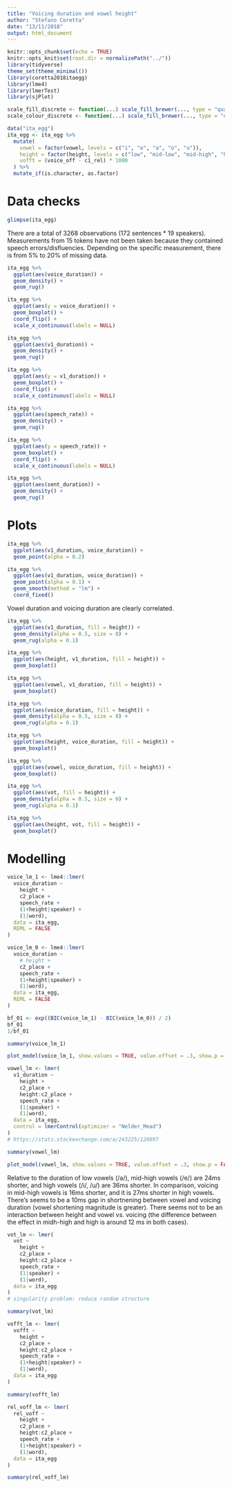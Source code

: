 ```yaml
---
title: "Voicing duration and vowel height"
author: "Stefano Coretta"
date: "13/11/2018"
output: html_document
---
```


```r
knitr::opts_chunk$set(echo = TRUE)
knitr::opts_knit$set(root.dir = normalizePath("../"))
library(tidyverse)
theme_set(theme_minimal())
library(coretta2018itaegg)
library(lme4)
library(lmerTest)
library(sjPlot)

scale_fill_discrete <- function(...) scale_fill_brewer(..., type = "qual")
scale_colour_discrete <- function(...) scale_fill_brewer(..., type = "qual")

data("ita_egg")
ita_egg <- ita_egg %>%
  mutate(
    vowel = factor(vowel, levels = c("i", "e", "a", "o", "u")),
    height = factor(height, levels = c("low", "mid-low", "mid-high", "high")),
    vofft = (voice_off - c1_rel) * 1000
  ) %>%
  mutate_if(is.character, as.factor)
```

# Data checks

```r
glimpse(ita_egg)
```

There are a total of 3268 observations (172 sentences * 19 speakers).
Measurements from 15 tokens have not been taken because they contained speech errors/disfluencies.
Depending on the specific measurement, there is from 5% to 20% of missing data.

```r
ita_egg %>%
  ggplot(aes(voice_duration)) +
  geom_density() +
  geom_rug()
```

```r
ita_egg %>%
  ggplot(aes(y = voice_duration)) +
  geom_boxplot() +
  coord_flip() +
  scale_x_continuous(labels = NULL)
```

```r
ita_egg %>%
  ggplot(aes(v1_duration)) +
  geom_density() +
  geom_rug()
```

```r
ita_egg %>%
  ggplot(aes(y = v1_duration)) +
  geom_boxplot() +
  coord_flip() +
  scale_x_continuous(labels = NULL)
```

```r
ita_egg %>%
  ggplot(aes(speech_rate)) +
  geom_density() +
  geom_rug()
```

```r
ita_egg %>%
  ggplot(aes(y = speech_rate)) +
  geom_boxplot() +
  coord_flip() +
  scale_x_continuous(labels = NULL)
```

```r
ita_egg %>%
  ggplot(aes(sent_duration)) +
  geom_density() +
  geom_rug()
```

# Plots

```r
ita_egg %>%
  ggplot(aes(v1_duration, voice_duration)) +
  geom_point(alpha = 0.2)
```

```r
ita_egg %>%
  ggplot(aes(v1_duration, voice_duration)) +
  geom_point(alpha = 0.1) +
  geom_smooth(method = "lm") +
  coord_fixed()
```

Vowel duration and voicing duration are clearly correlated.

```r
ita_egg %>%
  ggplot(aes(v1_duration, fill = height)) +
  geom_density(alpha = 0.5, size = 0) +
  geom_rug(alpha = 0.1)
```

```r
ita_egg %>%
  ggplot(aes(height, v1_duration, fill = height)) +
  geom_boxplot()
```

```r
ita_egg %>%
  ggplot(aes(vowel, v1_duration, fill = height)) +
  geom_boxplot()
```

```r
ita_egg %>%
  ggplot(aes(voice_duration, fill = height)) +
  geom_density(alpha = 0.5, size = 0) +
  geom_rug(alpha = 0.1)
```

```r
ita_egg %>%
  ggplot(aes(height, voice_duration, fill = height)) +
  geom_boxplot()
```

```r
ita_egg %>%
  ggplot(aes(vowel, voice_duration, fill = height)) +
  geom_boxplot()
```

```r
ita_egg %>%
  ggplot(aes(vot, fill = height)) +
  geom_density(alpha = 0.5, size = 0) +
  geom_rug(alpha = 0.1)
```

```r
ita_egg %>%
  ggplot(aes(height, vot, fill = height)) +
  geom_boxplot()
```

# Modelling

```r
voice_lm_1 <- lme4::lmer(
  voice_duration ~
    height +
    c2_place +
    speech_rate +
    (1+height|speaker) +
    (1|word),
  data = ita_egg,
  REML = FALSE
)

voice_lm_0 <- lme4::lmer(
  voice_duration ~
    # height +
    c2_place +
    speech_rate +
    (1+height|speaker) +
    (1|word),
  data = ita_egg,
  REML = FALSE
)
```

```r
bf_01 <- exp((BIC(voice_lm_1) - BIC(voice_lm_0)) / 2)
bf_01
1/bf_01
```

```r
summary(voice_lm_1)
```

```r
plot_model(voice_lm_1, show.values = TRUE, value.offset = .3, show.p = FALSE, order.terms = c(1:6))
```

```r
vowel_lm <- lmer(
  v1_duration ~
    height +
    c2_place +
    height:c2_place +
    speech_rate +
    (1|speaker) +
    (1|word),
  data = ita_egg,
  control = lmerControl(optimizer = "Nelder_Mead")
)
# https://stats.stackexchange.com/a/243225/128897

summary(vowel_lm)
```

```r
plot_model(vowel_lm, show.values = TRUE, value.offset = .3, show.p = FALSE, order.terms = c(1:12))
```

Relative to the duration of low vowels (/a/), mid-high vowels (/e/) are 24ms shorter, and high vowels (/i/, /u/) are 36ms shorter.
In comparison, voicing in mid-high vowels is 16ms shorter, and it is 27ms shorter in high vowels.
There's seems to be a 10ms gap in shortnening between vowel and voicing duration (vowel shortening magnitude is greater).
There seems not to be an interaction between height and vowel vs. voicing (the difference between the effect in midh-high and high is around 12 ms in both cases).

```r
vot_lm <- lmer(
  vot ~
    height +
    c2_place +
    height:c2_place +
    speech_rate +
    (1|speaker) +
    (1|word),
  data = ita_egg
)
# singularity problem: reduce random structure

summary(vot_lm)
```

```r
vofft_lm <- lmer(
  vofft ~
    height +
    c2_place +
    height:c2_place +
    speech_rate +
    (1+height|speaker) +
    (1|word),
  data = ita_egg
)

summary(vofft_lm)
```

```r
rel_voff_lm <- lmer(
  rel_voff ~
    height +
    c2_place +
    height:c2_place +
    speech_rate +
    (1+height|speaker) +
    (1|word),
  data = ita_egg
)

summary(rel_voff_lm)
```
